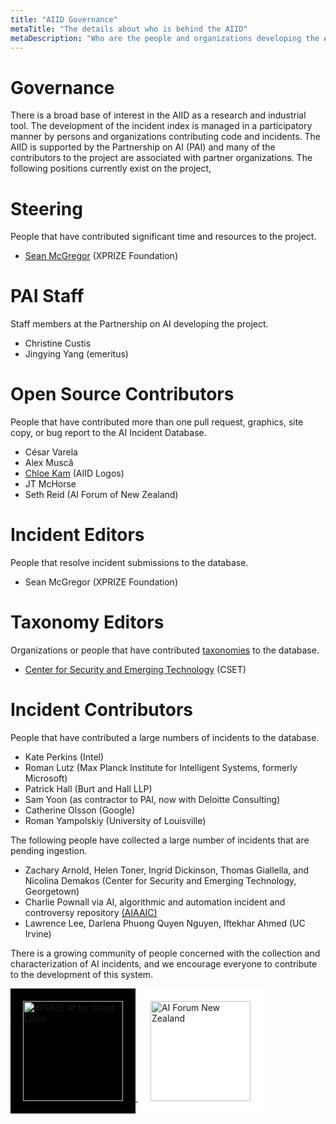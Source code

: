 ```yaml
---
title: "AIID Governance"
metaTitle: "The details about who is behind the AIID"
metaDescription: "Who are the people and organizations developing the AIID?"
---
```


# Governance

There is a broad base of interest in the AIID as a research and industrial tool. The development of the incident index is managed in a participatory manner by persons and organizations contributing code and incidents. The AIID is supported by the Partnership on AI (PAI) and many of the contributors to the project are associated with partner organizations. The following positions currently exist on the project,

# Steering

People that have contributed significant time and resources to the project.

* [Sean McGregor](https://seanbmcgregor.com/) (XPRIZE Foundation)

# PAI Staff

Staff members at the Partnership on AI developing the project.

* Christine Custis
* Jingying Yang (emeritus)

# Open Source Contributors

People that have contributed more than one pull request, graphics, site copy, or bug report to the AI Incident Database.

* César Varela
* Alex Muscă
* [Chloe Kam](http://kamchy.com) (AIID Logos)
* JT McHorse
* Seth Reid (AI Forum of New Zealand)

# Incident Editors

People that resolve incident submissions to the database.

* Sean McGregor (XPRIZE Foundation)

# Taxonomy Editors

Organizations or people that have contributed [taxonomies](https://incidentdatabase.ai/research/4-taxonomies) to the database.

* [Center for Security and Emerging Technology](https://cset.georgetown.edu/) (CSET)

# Incident Contributors

People that have contributed a large numbers of incidents to the database.

* Kate Perkins (Intel)
* Roman Lutz (Max Planck Institute for Intelligent Systems, formerly Microsoft)
* Patrick Hall (Burt and Hall LLP)
* Sam Yoon (as contractor to PAI, now with Deloitte Consulting)
* Catherine Olsson (Google)
* Roman Yampolskiy (University of Louisville)

The following people have collected a large number of incidents that are pending ingestion.

* Zachary Arnold, Helen Toner, Ingrid Dickinson, Thomas Giallella, and Nicolina Demakos (Center for Security and Emerging Technology, Georgetown)
* Charlie Pownall via AI, algorithmic and automation incident and controversy repository [(AIAAIC)](https://www.aiaaic.org/)
* Lawrence Lee, Darlena Phuong Quyen Nguyen, Iftekhar Ahmed (UC Irvine)

There is a growing community of people concerned with the collection and characterization of AI incidents, and we encourage everyone to contribute to the development of this system.

<a href="https://xprize.org/aiforgood">
<img
     src="/images/AI4G-Logo-Inline-White.png"
     alt="XPRIZE AI for Good Logo"
     style="background-color:black;padding:20px;width: 160px;" />
</a>

<a href="https://aiforum.org.nz/">
<img
     src="/images/AI-Forum-Logo_MAORI_HOR_RGB_100high.jpg"
     alt="AI Forum New Zealand"
     style="background-color:white;padding:20px;width: 160px;" />
</a>
